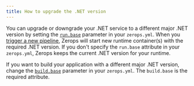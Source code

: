 ```yaml
---
title: How to upgrade the .NET version
---
```


You can upgrade or downgrade your .NET service to a different major .NET version by setting the <a href="/dotnet/how-to/build-pipeline#base-1"><code>run.base</code></a> parameter in your `zerops.yml`. When you [trigger a new pipeline](/dotnet/how-to/trigger-pipeline), Zerops will start new runtime container(s) with the required .NET version. If you don't specify the `run.base` attribute in your `zerops.yml`, Zerops keeps the current .NET version for your runtime.

If you want to build your application with a different major .NET version, change the <a href="/dotnet/how-to/build-pipeline#base"><code>build.base</code></a> parameter in your `zerops.yml`. The `build.base` is the required attribute.
